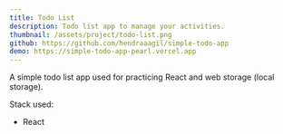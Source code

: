 ```yaml
---
title: Todo List
description: Todo list app to manage your activities.
thumbnail: /assets/project/todo-list.png
github: https://github.com/hendraaagil/simple-todo-app
demo: https://simple-todo-app-pearl.vercel.app
---
```


A simple todo list app used for practicing React and web storage (local storage).

Stack used:

- React
